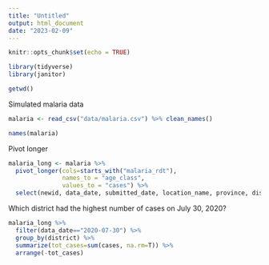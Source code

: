 ```yaml
---
title: "Untitled"
output: html_document
date: "2023-02-09"
---
```


```r
knitr::opts_chunk$set(echo = TRUE)
```

```r
library(tidyverse)
library(janitor)
```

```r
getwd()
```

Simulated malaria data
```r
malaria <- read_csv("data/malaria.csv") %>% clean_names()
```

```r
names(malaria)
```

Pivot longer
```r
malaria_long <- malaria %>% 
  pivot_longer(cols=starts_with("malaria_rdt"),
               names_to = "age_class",
               values_to = "cases") %>% 
  select(newid, data_date, submitted_date, location_name, province, district, age_class, cases)
```


Which district had the highest number of cases on July 30, 2020?
```r
malaria_long %>% 
  filter(data_date=="2020-07-30") %>% 
  group_by(district) %>% 
  summarize(tot_cases=sum(cases, na.rm=T)) %>% 
  arrange(-tot_cases)
```

